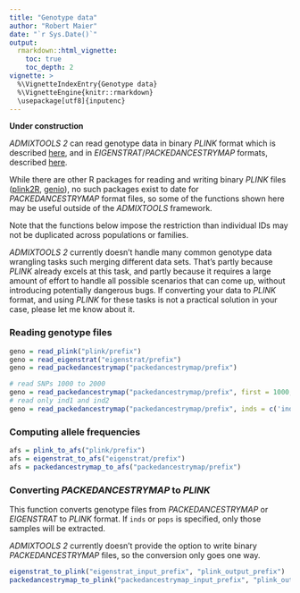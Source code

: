 ```yaml
---
title: "Genotype data"
author: "Robert Maier"
date: "`r Sys.Date()`"
output:
  rmarkdown::html_vignette:
    toc: true
    toc_depth: 2
vignette: >
  %\VignetteIndexEntry{Genotype data}
  %\VignetteEngine{knitr::rmarkdown}
  \usepackage[utf8]{inputenc}
---
```


**Under construction**

*ADMIXTOOLS 2* can read genotype data in binary *PLINK* format which is described [here](https://www.cog-genomics.org/plink2/input), and in *EIGENSTRAT*/*PACKEDANCESTRYMAP* formats, described [here](https://reich.hms.harvard.edu/software/InputFileFormats). 

While there are other R packages for reading and writing binary *PLINK* files ([plink2R](https://github.com/gabraham/plink2R), [genio](https://github.com/OchoaLab/genio)), no such packages exist to date for *PACKEDANCESTRYMAP* format files, so some of the functions shown here may be useful outside of the *ADMIXTOOLS* framework.

Note that the functions below impose the restriction than individual IDs may not be duplicated across populations or families.


*ADMIXTOOLS 2* currently doesn't handle many common genotype data wrangling tasks such merging different data sets. That's partly because *PLINK* already excels at this task, and partly because it requires a large amount of effort to handle all possible scenarios that can come up, without introducing potentially dangerous bugs. If converting your data to *PLINK* format, and using *PLINK* for these tasks is not a practical solution in your case, please let me know about it.


### Reading genotype files

```r
geno = read_plink("plink/prefix")
geno = read_eigenstrat("eigenstrat/prefix")
geno = read_packedancestrymap("packedancestrymap/prefix")

# read SNPs 1000 to 2000
geno = read_packedancestrymap("packedancestrymap/prefix", first = 1000, last = 2000)
# read only ind1 and ind2
geno = read_packedancestrymap("packedancestrymap/prefix", inds = c('ind1', 'ind2'))
```


### Computing allele frequencies

```r
afs = plink_to_afs("plink/prefix")
afs = eigenstrat_to_afs("eigenstrat/prefix")
afs = packedancestrymap_to_afs("packedancestrymap/prefix")
```


### Converting *PACKEDANCESTRYMAP* to *PLINK*

This function converts genotype files from *PACKEDANCESTRYMAP* or *EIGENSTRAT* to *PLINK* format. If `inds` or `pops` is specified, only those samples will be extracted.

*ADMIXTOOLS 2* currently doesn't provide the option to write binary *PACKEDANCESTRYMAP* files, so the conversion only goes one way.

```r
eigenstrat_to_plink("eigenstrat_input_prefix", "plink_output_prefix")
packedancestrymap_to_plink("packedancestrymap_input_prefix", "plink_output_prefix")
```





